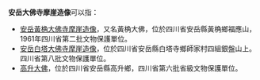 '''安岳大佛寺摩崖造像'''可以指：
*[[安岳黃桷大佛寺摩崖造像|安岳黃桷大佛寺摩崖造像]]，又名黃桷大佛，位於四川省安岳縣黃桷鄉福應山，1961年四川省第二批文物保護單位。
*[[安岳白塔大佛寺摩崖造像|安岳白塔大佛寺摩崖造像]]，位於四川省安岳縣白塔寺鄉師家村四組銀盤山上。四川省第八批文物保護單位。
*[[高升大佛|高升大佛]]，位於四川省安岳縣高升鄉，四川省第六批省級文物保護單位。
{{disambig}}